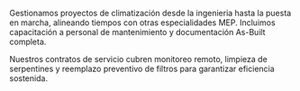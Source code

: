 ﻿---
slug: aire-acondicionado
familia: sistemas-integrales
nombre: Aire acondicionado y climatización
resumen: Diseno e instalación de sistemas VRF, chillers y precisión para proyectos corporativos, industriales y de salud.
beneficios:
  - Ingenieria térmica completa con calculo de cargas y selección de equipos.
  - Coordinación BIM y prefabricación de ducteria para reducir tiempos en obra.
  - Programas de mantenimiento predictivo con monitoreo remoto.
especificaciones:
  - key: Tipologias disponibles
    value: VRF, mini chiller, chiller agua-agua, close control, split comercial.
  - key: Eficiencia energetica
    value: Equipos con compresores inverter y refrigerantes R410A/R32.
  - key: Normativas aplicadas
    value: ASHRAE, RNE (Norma OS.1), NFPA 90A.
  - key: Control
    value: BMS, BACnet, Modbus, termostatos inteligentes.
  - key: Pruebas
    value: Leak test, pruebas de hermeticidad y balanceo de aire/hidraulico.
aplicaciones:
  - Oficinas y edificios corporativos
  - Clínicas, salas de cirugia y laboratorios
  - Retail y centros comerciales
  - Centros de datos y salas de control
  - Industrias con procesos térmicos criticos
descargas:
  - label: Manual de climatización SG 2025
    href: /descargas/CATALOGO-SG-2025.pdf
usos:
  - interior
  - exterior
sectores:
  - oficinas
  - salud
  - industrial-minero
  - retail
  - aeropuertos-transporte
desempenos:
  - impermeable
  - acústica
  - ignifugo
presupuesto: alto
imagenes:
  - src: /images/subfamilias/aire-acondicionado-1.jpg
    alt: Técnicos calibrando sistema de aire acondicionado industrial
---

Gestionamos proyectos de climatización desde la ingenieria hasta la puesta en marcha, alineando tiempos con otras especialidades MEP. Incluimos capacitación a personal de mantenimiento y documentación As-Built completa.

Nuestros contratos de servicio cubren monitoreo remoto, limpieza de serpentines y reemplazo preventivo de filtros para garantizar eficiencia sostenida.

